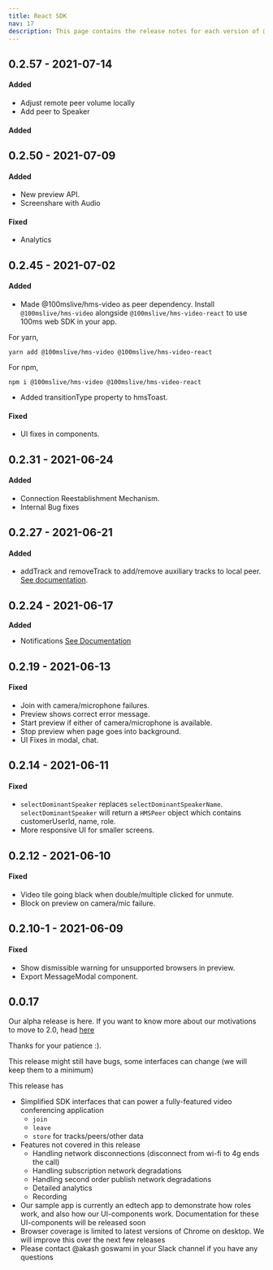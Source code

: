 ```yaml
---
title: React SDK
nav: 17
description: This page contains the release notes for each version of @100mslive/hms-video-react.
---
```


## 0.2.57 - 2021-07-14

#### Added

- Adjust remote peer volume locally
- Add peer to Speaker

#### Added

## 0.2.50 - 2021-07-09

#### Added

- New preview API.
- Screenshare with Audio

#### Fixed

- Analytics

## 0.2.45 - 2021-07-02

#### Added

- Made @100mslive/hms-video as peer dependency. Install `@100mslive/hms-video` alongside `@100mslive/hms-video-react` to use 100ms web SDK in your app.

For yarn,
```
yarn add @100mslive/hms-video @100mslive/hms-video-react
```
For npm,
```
npm i @100mslive/hms-video @100mslive/hms-video-react
```

- Added transitionType property to hmsToast.

#### Fixed

- UI fixes in components.

## 0.2.31 - 2021-06-24

#### Added

-  Connection Reestablishment Mechanism.
-  Internal Bug fixes

## 0.2.27 - 2021-06-21

#### Added

-   addTrack and removeTrack to add/remove auxiliary tracks to local peer. [See documentation](/v2/web-frameworks/Getting-started-react#adding-removing-auxiliary-tracks).

## 0.2.24 - 2021-06-17

**Added**

-   Notifications [See Documentation](/v2/web-frameworks/Getting-started-react#notifications)

## 0.2.19 - 2021-06-13

#### Fixed

-   Join with camera/microphone failures.
-   Preview shows correct error message.
-   Start preview if either of camera/microphone is available.
-   Stop preview when page goes into background.
-   UI Fixes in modal, chat.

## 0.2.14 - 2021-06-11

#### Fixed

-   `selectDominantSpeaker` replaces `selectDominantSpeakerName`. `selectDominantSpeaker` will return a `HMSPeer` object which contains customerUserId, name, role.
-   More responsive UI for smaller screens.

## 0.2.12 - 2021-06-10

#### Fixed

-   Video tile going black when double/multiple clicked for unmute.
-   Block on preview on camera/mic failure.

## 0.2.10-1 - 2021-06-09

#### Fixed

-   Show dismissible warning for unsupported browsers in preview.
-   Export MessageModal component.

## 0.0.17

Our alpha release is here. If you want to know more about our motivations to move to 2.0, head [here](../)

Thanks for your patience :\).

This release might still have bugs, some interfaces can change \(we will keep them to a minimum\)

This release has

-   Simplified SDK interfaces that can power a fully-featured video conferencing application
    -   `join`
    -   `leave`
    -   `store` for tracks/peers/other data
-   Features not covered in this release
    -   Handling network disconnections \(disconnect from wi-fi to 4g ends the call\)
    -   Handling subscription network degradations
    -   Handling second order publish network degradations
    -   Detailed analytics
    -   Recording
-   Our sample app is currently an edtech app to demonstrate how roles work, and also how our UI-components work. Documentation for these UI-components will be released soon
-   Browser coverage is limited to latest versions of Chrome on desktop. We will improve this over the next few releases
-   Please contact @akash goswami in your Slack channel if you have any questions

